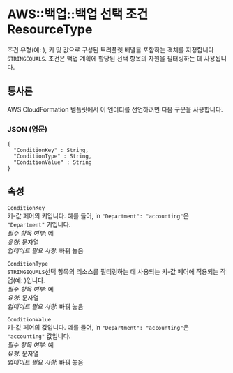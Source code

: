 # AWS::백업::백업 선택 조건ResourceType

조건 유형(예: ), 키 및 값으로 구성된 트리플렛 배열을 포함하는 객체를 지정합니다 `STRINGEQUALS`. 조건은 백업 계획에 할당된 선택 항목의 자원을 필터링하는 데 사용됩니다.

## 통사론

AWS CloudFormation 템플릿에서 이 엔터티를 선언하려면 다음 구문을 사용합니다.

### JSON (영문)

```
{
  "ConditionKey" : String,
  "ConditionType" : String,
  "ConditionValue" : String
}
```

## 속성

`ConditionKey`  
키-값 페어의 키입니다. 예를 들어, in `"Department": "accounting"`은 `"Department"` 키입니다.  
_필수 항목 여부_: 예  
_유형_: 문자열  
_업데이트 필요 사항_: 바꿔 놓음

`ConditionType`  
 `STRINGEQUALS`선택 항목의 리소스를 필터링하는 데 사용되는 키-값 페어에 적용되는 작업(예: )입니다.  
_필수 항목 여부_: 예  
_유형_: 문자열  
_업데이트 필요 사항_: 바꿔 놓음

`ConditionValue`  
키-값 페어의 값입니다. 예를 들어, in `"Department": "accounting"`은 `"accounting"` 값입니다.  
_필수 항목 여부_: 예  
_유형_: 문자열  
_업데이트 필요 사항_: 바꿔 놓음
